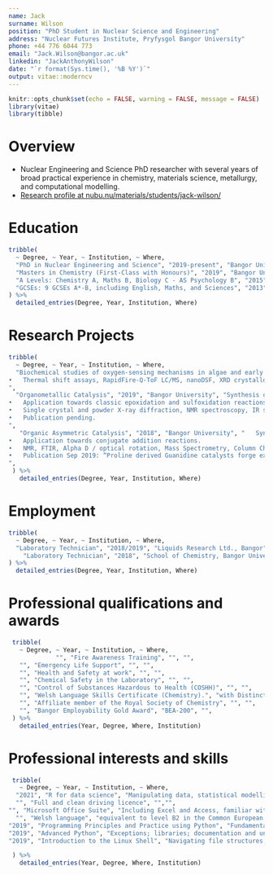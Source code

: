 ```yaml
---
name: Jack
surname: Wilson 
position: "PhD Student in Nuclear Science and Engineering"
address: "Nuclear Futures Institute, Pryfysgol Bangor University"
phone: +44 776 6044 773
email: "Jack.Wilson@bangor.ac.uk"
linkedin: "JackAnthonyWilson"
date: "`r format(Sys.time(), '%B %Y')`"
output: vitae::moderncv
---
```


```r
knitr::opts_chunk$set(echo = FALSE, warning = FALSE, message = FALSE)
library(vitae)
library(tibble)
```

# Overview
 * Nuclear Engineering and Science PhD researcher with several years of broad practical experience in chemistry, materials science, metallurgy, and computational modelling.
 * [Research profile at nubu.nu/materials/students/jack-wilson/](https://nubu.nu/materials/students/jack-wilson/)

# Education

```r

tribble(
  ~ Degree, ~ Year, ~ Institution, ~ Where,
  "PhD in Nuclear Engineering and Science", "2019-present", "Bangor University Nuclear Energy Futures EPSRC CDT", "Advanced Alloy Development for Accident Tolerant Fuels •	Centre for Doctoral Training: Bangor University; Bristol University; Cambridge University; Imperial University; and The Open University • •	Modules include: Nuclear Safety Management, Reactor Design and Operation, Responsible Research and Innovation, Materials for Reactor Design, Policy and Nuclear Regulation.",
  "Masters in Chemistry (First-Class with Honours)", "2019", "Bangor University", "Structure and Reactivity (83%), Core Organic Chem concepts (89%), Chemical Biology (86%), Core Phys Chem Concepts (100%), Advanced Phys Chem (80%). •	Final Project title: Synthesis of Novel Manganese (III) Catalysts and their Application Towards Classic Organic Oxidation Transformations.",
  "A Levels: Chemistry A, Maths B, Biology C - AS Psychology B", "2015", "Birmingham Metropolitan College", "",
  "GCSEs: 9 GCSEs A*-B, including English, Maths, and Sciences", "2013", "Beamont Collegiate Academy", ""
) %>% 
  detailed_entries(Degree, Year, Institution, Where)
```

\newpage

# Research Projects

```r
tribble(
  ~ Degree, ~ Year, ~ Institution, ~ Where,
  "Biochemical studies of oxygen-sensing mechanisms in algae and early land plants","2019", "University of Oxford","UNIQ+ internship: Interdisciplinary Bioscience Doctoral Training Partnership under Dr. Emily Flashman.
•	Thermal shift assays, RapidFire-Q-ToF LC/MS, nanoDSF, XRD crystallography.
",
  "Organometallic Catalysis", "2019", "Bangor University", "Synthesis of Manganese (III) catalysts.
•	Application towards classic epoxidation and sulfoxidation reactions.
•	Single crystal and powder X-ray diffraction, NMR spectroscopy, IR spectroscopy, Mass spectrometry and Column Chromatography.
•	Publication pending.
",
   "Organic Asymmetric Catalysis", "2018", "Bangor University", "	Synthesis of novel L-proline derived chiral catalysts.
•	Application towards conjugate addition reactions.
•	NMR, FTIR, Alpha D / optical rotation, Mass Spectrometry, Column Chromatography, HPLC.
•	Publication Sep 2019: “Proline derived Guanidine catalysts forge extensive H-bonded architectures: A solution and solid-state study”.
",
 ) %>%
   detailed_entries(Degree, Year, Institution, Where)
```

# Employment

```r
tribble(
  ~ Degree, ~ Year, ~ Institution, ~ Where,
  "Laboratory Technician", "2018/2019", "Liquids Research Ltd., Bangor","•	Producing small- and large-scale (500 mL – 12 L) formulations of magneto-rheological fluids and ferrofluids. • Advising direction of an R&D project following ISO standards in recording and presenting data and in compliance with NDAs. •	Vibrating-sample magnetometry, UV spectroscopy, Rheometry, Viscometry, non-Newtonian (Thixotropic) fluids. •	Contract extended well beyond original end-date based on quality of practical work.",
    "Laboratory Technician", "2018", "School of Chemistry, Bangor University","Awarded internship in natural product isolation. •	Isolating, identifying, and purifying natural alkaloids from the Narcissus genus of daffodil. •	Column chromatography, NMR spectroscopy."
) %>% 
  detailed_entries(Degree, Year, Institution, Where)

```





\newpage


# Professional qualifications and awards

```r
 tribble(
   ~ Degree, ~ Year, ~ Institution, ~ Where,
             "", "Fire Awareness Training", "", "",
   "", "Emergency Life Support", "", "",
   "", "Health and Safety at work", "", "",
   "", "Chemical Safety in the Laboratory", "", "",
   "", "Control of Substances Hazardous to Health (COSHH)", "", "",
   "", "Welsh Language Skills Certificate (Chemistry).", "with Distinction", "",
   "", "Affiliate member of the Royal Society of Chemistry", "", "",
   "", "Bangor Employability Gold Award", "BEA-200", "",
 ) %>% 
   detailed_entries(Year, Degree, Where, Institution)
```


# Professional interests and skills

```r

 tribble(
   ~ Degree, ~ Year, ~ Institution, ~ Where,
  "2021", "R for data science", "Manipulating data, statistical modelling, functional programming, and advanced graphics in R.", "Jumping Rivers RSS Accredited",
  "", "Full and clean driving licence", "","",
"", "Microsoft Office Suite", "Including Excel and Access, familiar with data functions (e.g. pivot tables) and working with relational databases","",
  "", "Welsh language", "equivalent to level B2 in the Common European Framework of Reference for Languages (CEFR).","",
"2019", "Programming Principles and Practice using Python", "Fundamental programming concepts and best practice","Bangor Doctoral school",
"2019", "Advanced Python", "Exceptions; libraries; documentation and unit testing; mapping and fitlering; lanbda functions; additional tools","Bangor Doctoral school",
"2019", "Introduction to the Linux Shell", "Navigating file structures; working with files and directories; standard out, standard error and pipes; loops; conditions; re-use though scripts; substantial experience with bash","Bangor Doctoral school",

 ) %>%
   detailed_entries(Year, Degree, Where, Institution)
```



